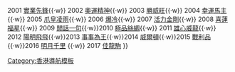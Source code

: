 {{Navbox
|name=香港打吡大賽冠軍
|title=歷屆[[香港打吡大賽]]冠軍(2000年起)
|state=autocollapse
|list1=2000 [[勝利名駒]]{{·w}} 2001 [[實業先鋒]]{{·w}} 2002 [[奧運精神]]{{·w}} 2003 [[勝威旺]]{{·w}} 2004 [[幸運馬主]]{{·w}} 2005 [[爪皇凌雨]]{{·w}} 2006 [[爆冷]]{{·w}} 2007 [[活力金剛]]{{·w}} 2008 [[喜蓮福星]]{{·w}} 2009 [[閒話一句]]{{·w}}2010 [[極品絲綢]]{{·w}} 2011 [[雄心威龍]]{{·w}} 2012 [[陽明飛飛]]{{·w}}2013 [[事事為王]]{{·w}}2014 [[威爾頓 (馬)|威爾頓]]{{·w}}2015 [[戰利品]]{{·w}}2016 [[明月千里]] {{·w}} 2017 [[佳龍駒]] 
}}<noinclude>
[[Category:香港導航模板]]
</noinclude>
